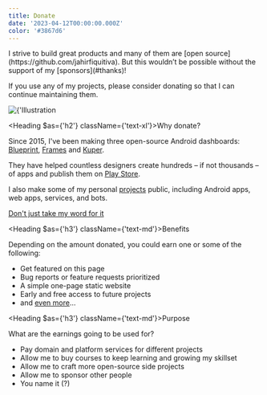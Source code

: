 ```yaml
---
title: Donate
date: '2023-04-12T00:00:00.000Z'
color: '#3867d6'
---
```


<div class="grid grid-cols-1 gap-8 tablet-sm:-mt-8 tablet-sm:-mb-24 tablet-sm:items-center tablet-sm:gap-16 tablet-sm:[grid-template-columns:1fr_auto] max-w-full">
<div class="flex flex-col gap-8 flex-1">
I strive to build great products and many of them are [open source](https://github.com/jahirfiquitiva). But this wouldn’t be possible without the support of my [sponsors](#thanks)!

If you use any of my projects, please consider donating so that I can continue maintaining them.
</div>
<Image
  src={'/static/images/donate/3.png'}
  alt={'Illustration of person with big heart'}
  size={144}
  className="[grid-row:1] tablet-sm:[grid-column:2] max-w-[192px] my-0 mx-auto -scale-x-100 filter drop-shadow-doodle" />
</div>

<Heading $as={'h2'} className={'text-xl'}>Why donate?</Heading>

Since 2015, I've been making three open-source Android dashboards: [Blueprint](https://github.com/jahirfiquitiva/blueprint), [Frames](https://github.com/jahirfiquitiva/frames) and [Kuper](https://github.com/jahirfiquitiva/kuper).

They have helped countless designers create hundreds – if not thousands – of apps and publish them on [Play Store](https://play.google.com/store/search?q=Jahir%20Fiquitiva&c=apps).

I also make some of my personal [projects](/projects) public, including Android apps, web apps, services, and bots.

[Don't just take my word for it](#testimonials)


<Heading $as={'h3'} className={'text-md'}>Benefits</Heading>

Depending on the amount donated, you could earn one or some of the following:

- Get featured on this page
- Bug reports or feature requests prioritized
- A simple one-page static website
- Early and free access to future projects
- and [even more](https://github.com/sponsors/jahirfiquitiva/)…


<Heading $as={'h3'} className={'text-md'}>Purpose</Heading>

What are the earnings going to be used for?

- Pay domain and platform services for different projects
- Allow me to buy courses to keep learning and growing my skillset
- Allow me to craft more open-source side projects
- Allow me to sponsor other people
- You name it (?)